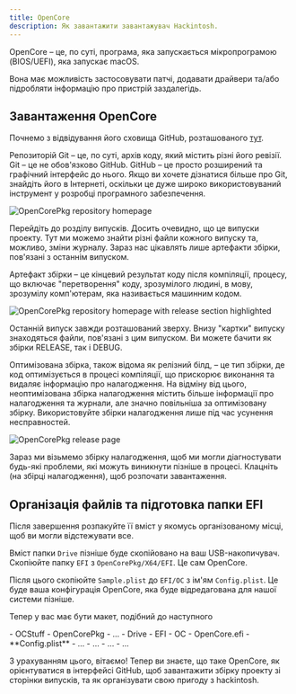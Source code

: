 ```yaml
---
title: OpenCore
description: Як завантажити завантажувач Hackintosh.
---
```



OpenCore – це, по суті, програма, яка запускається мікропрограмою (BIOS/UEFI), яка запускає macOS.

Вона має можливість застосовувати патчі, додавати драйвери та/або підробляти інформацію про пристрій заздалегідь.

## Завантаження OpenCore

Почнемо з відвідування його сховища GitHub, розташованого [тут](https://github.com/Acidanthera/OpenCorePkg).

<Aside type="tip">
Репозиторій Git – це, по суті, архів коду, який містить різні його ревізії. Git – це не обов'язково GitHub. GitHub – це просто розширений та графічний інтерфейс до нього. Якщо ви хочете дізнатися більше про Git, знайдіть його в Інтернеті, оскільки це дуже широко використовуваний інструмент у розробці програмного забезпечення.
</Aside>

![OpenCorePkg repository homepage](~/assets/OpenCorePkg.png)

Перейдіть до розділу випусків. Досить очевидно, що це випуски проекту. Тут ми можемо знайти різні файли кожного випуску та, можливо, зміни журналу. Зараз нас цікавлять лише артефакти збірки, пов'язані з останнім випуском.

<Aside type="tip">
Артефакт збірки – це кінцевий результат коду після компіляції, процесу, що включає "перетворення" коду, зрозумілого людині, в мову, зрозумілу комп'ютерам, яка називається машинним кодом.
</Aside>

![OpenCorePkg repository homepage with release section highlighted](~/assets/OpenCorePkgReleaseSection.png)

Останній випуск завжди розташований зверху. Внизу "картки" випуску знаходяться файли, пов'язані з цим випуском. Ви можете бачити як збірки RELEASE, так і DEBUG.

<Aside type="tip">
Оптимізована збірка, також відома як релізний білд, – це тип збірки, де код оптимізується в процесі компіляції, що прискорює виконання та видаляє інформацію про налагодження. На відміну від цього, неоптимізована збірка налагодження містить більше інформації про налагодження та журнали, але значно повільніша за оптимізовану збірку. Використовуйте збірки налагодження лише під час усунення несправностей.
</Aside>

![OpenCorePkg release page](~/assets/OpenCorePkgReleasePage.png)

Зараз ми візьмемо збірку налагодження, щоб ми могли діагностувати будь-які проблеми, які можуть виникнути пізніше в процесі. Клацніть (на збірці налагодження), щоб розпочати завантаження.

## Організація файлів та підготовка папки EFI

Після завершення розпакуйте її вміст у якомусь організованому місці, щоб ви могли відстежувати все.

Вміст папки `Drive` пізніше буде скопійовано на ваш USB-накопичувач. Скопіюйте папку `EFI` з `OpenCorePkg/X64/EFI`. Це сам OpenCore.

Після цього скопіюйте `Sample.plist` до `EFI/OC` з ім'ям `Config.plist`. Це буде ваша конфігурація OpenCore, яка буде відредагована для нашої системи пізніше.

Тепер у вас має бути макет, подібний до наступного

<FileTree>
- OCStuff
  - OpenCorePkg
    - …
  - Drive
    - EFI
      - OC
        - OpenCore.efi
        - **Config.plist**
        - …
      - …
    - …
  - …
</FileTree>

З урахуванням цього, вітаємо! Тепер ви знаєте, що таке OpenCore, як орієнтуватися в інтерфейсі GitHub, щоб завантажити збірку проекту зі сторінки випусків, та як організувати свою пригоду з hackintosh.

